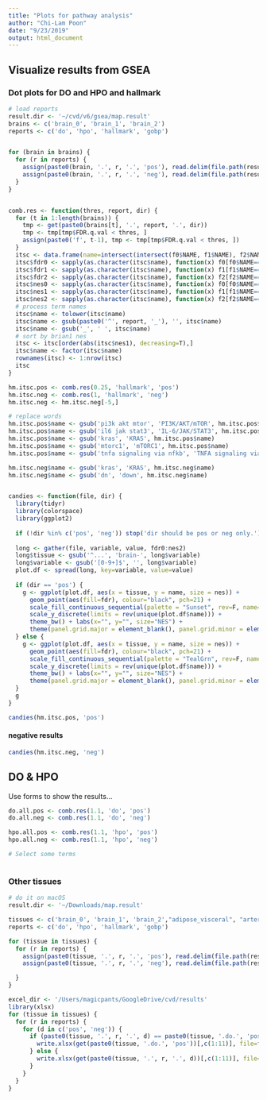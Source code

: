 ```yaml
---
title: "Plots for pathway analysis"
author: "Chi-Lam Poon"
date: "9/23/2019"
output: html_document
---
```




## Visualize results from GSEA
### Dot plots for DO and HPO and hallmark
```R
# load reports
result.dir <- '~/cvd/v6/gsea/map.result'
brains <- c('brain_0', 'brain_1', 'brain_2')
reports <- c('do', 'hpo', 'hallmark', 'gobp')


for (brain in brains) {
  for (r in reports) {
    assign(paste0(brain, '.', r, '.', 'pos'), read.delim(file.path(result.dir, paste0(brain, '/', r, '.pos.txt'))))
    assign(paste0(brain, '.', r, '.', 'neg'), read.delim(file.path(result.dir, paste0(brain, '/', r, '.neg.txt'))))
  }
}


comb.res <- function(thres, report, dir) {
  for (t in 1:length(brains)) {
    tmp <- get(paste0(brains[t], '.', report, '.', dir))
    tmp <- tmp[tmp$FDR.q.val < thres, ]
    assign(paste0('f', t-1), tmp <- tmp[tmp$FDR.q.val < thres, ])
  }
  itsc <- data.frame(name=intersect(intersect(f0$NAME, f1$NAME), f2$NAME))
  itsc$fdr0 <- sapply(as.character(itsc$name), function(x) f0[f0$NAME==x,]$FDR.q.val)
  itsc$fdr1 <- sapply(as.character(itsc$name), function(x) f1[f1$NAME==x,]$FDR.q.val)
  itsc$fdr2 <- sapply(as.character(itsc$name), function(x) f2[f2$NAME==x,]$FDR.q.val)
  itsc$nes0 <- sapply(as.character(itsc$name), function(x) f0[f0$NAME==x,]$NES)
  itsc$nes1 <- sapply(as.character(itsc$name), function(x) f1[f1$NAME==x,]$NES)
  itsc$nes2 <- sapply(as.character(itsc$name), function(x) f2[f2$NAME==x,]$NES)
  # process term names
  itsc$name <- tolower(itsc$name)
  itsc$name <- gsub(paste0('^', report, '_'), '', itsc$name)
  itsc$name <- gsub('_', ' ', itsc$name)
  # sort by brian1 nes
  itsc <- itsc[order(abs(itsc$nes1), decreasing=T),]
  itsc$name <- factor(itsc$name)
  rownames(itsc) <- 1:nrow(itsc)
  itsc
}

hm.itsc.pos <- comb.res(0.25, 'hallmark', 'pos')
hm.itsc.neg <- comb.res(1, 'hallmark', 'neg')
hm.itsc.neg <- hm.itsc.neg[-5,]

# replace words
hm.itsc.pos$name <- gsub('pi3k akt mtor', 'PI3K/AKT/mTOR', hm.itsc.pos$name)
hm.itsc.pos$name <- gsub('il6 jak stat3', 'IL-6/JAK/STAT3', hm.itsc.pos$name)
hm.itsc.pos$name <- gsub('kras', 'KRAS', hm.itsc.pos$name)
hm.itsc.pos$name <- gsub('mtorc1', 'mTORC1', hm.itsc.pos$name)
hm.itsc.pos$name <- gsub('tnfa signaling via nfkb', 'TNFA signaling via NF-kB', hm.itsc.pos$name)

hm.itsc.neg$name <- gsub('kras', 'KRAS', hm.itsc.neg$name)
hm.itsc.neg$name <- gsub('dn', 'down', hm.itsc.neg$name)


candies <- function(file, dir) {
  library(tidyr)
  library(colorspace)
  library(ggplot2)
  
  if (!dir %in% c('pos', 'neg')) stop('dir should be pos or neg only.')
  
  long <- gather(file, variable, value, fdr0:nes2)
  long$tissue <- gsub('^...', 'brain-', long$variable)
  long$variable <- gsub('[0-9+]$', '', long$variable)
  plot.df <- spread(long, key=variable, value=value)
  
  if (dir == 'pos') {
    g <- ggplot(plot.df, aes(x = tissue, y = name, size = nes)) +
      geom_point(aes(fill=fdr), colour="black", pch=21) +
      scale_fill_continuous_sequential(palette = "Sunset", rev=F, name="FDR", begin=0.2, guide = guide_colorbar(order = 1)) +
      scale_y_discrete(limits = rev(unique(plot.df$name))) + 
      theme_bw() + labs(x="", y="", size="NES") +
      theme(panel.grid.major = element_blank(), panel.grid.minor = element_blank())
  } else {
    g <- ggplot(plot.df, aes(x = tissue, y = name, size = nes)) +
      geom_point(aes(fill=fdr), colour="black", pch=21) +
      scale_fill_continuous_sequential(palette = "TealGrn", rev=F, name="FDR", begin=0.2, guide = guide_colorbar(order = 1)) +
      scale_y_discrete(limits = rev(unique(plot.df$name))) + 
      theme_bw() + labs(x="", y="", size="NES") +
      theme(panel.grid.major = element_blank(), panel.grid.minor = element_blank()) 
  }
  g
}

candies(hm.itsc.pos, 'pos')
```


#### negative results
```R
candies(hm.itsc.neg, 'neg')
```


## DO & HPO
Use forms to show the results...
```R
do.all.pos <- comb.res(1.1, 'do', 'pos')
do.all.neg <- comb.res(1.1, 'do', 'neg')

hpo.all.pos <- comb.res(1.1, 'hpo', 'pos')
hpo.all.neg <- comb.res(1.1, 'hpo', 'neg')

# Select some terms



```


### Other tissues
```R
# do it on macOS
result.dir <- '~/Downloads/map.result'

tissues <- c('brain_0', 'brain_1', 'brain_2',"adipose_visceral", "artery_tibial", "heart_atrial_appendage", "minor_salivary_gland", "muscle_skeletal", "pituitary", "skin")
reports <- c('do', 'hpo', 'hallmark', 'gobp')

for (tissue in tissues) {
  for (r in reports) {
    assign(paste0(tissue, '.', r, '.', 'pos'), read.delim(file.path(result.dir, paste0(tissue, '/', r, '.pos.txt'))))
    assign(paste0(tissue, '.', r, '.', 'neg'), read.delim(file.path(result.dir, paste0(tissue, '/', r, '.neg.txt'))))

  }
}

excel_dir <- '/Users/magicpants/GoogleDrive/cvd/results'
library(xlsx)
for (tissue in tissues) {
  for (r in reports) {
    for (d in c('pos', 'neg')) {
      if (paste0(tissue, '.', r, '.', d) == paste0(tissue, '.do.', 'pos')) {
        write.xlsx(get(paste0(tissue, '.do.', 'pos'))[,c(1:11)], file=file.path(excel_dir, paste0(tissue,".", "gsea.xlsx")), sheetName='do.pos', col.names=T, row.names=F, append=F)
      } else {
        write.xlsx(get(paste0(tissue, '.', r, '.', d))[,c(1:11)], file=file.path(excel_dir, paste0(tissue,".", "gsea.xlsx")), sheetName=paste0(r, '.', d), col.names=T, row.names=F, append=T)
      }
    }
  }
}


```




